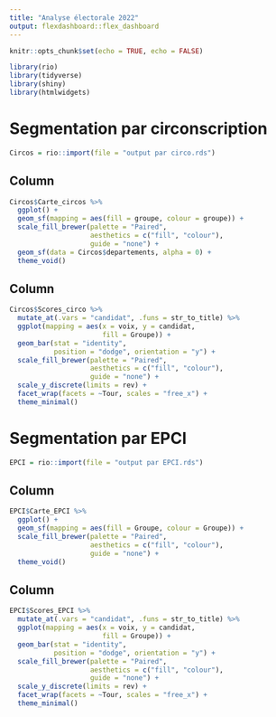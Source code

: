 ```yaml
---
title: "Analyse électorale 2022"
output: flexdashboard::flex_dashboard
---
```



```r
knitr::opts_chunk$set(echo = TRUE, echo = FALSE)
```

```r
library(rio)
library(tidyverse)
library(shiny)
library(htmlwidgets)
```


Segmentation par circonscription
========

```r
Circos = rio::import(file = "output par circo.rds")
```

Column
------------------------------

```r
Circos$Carte_circos %>%
  ggplot() +
  geom_sf(mapping = aes(fill = groupe, colour = groupe)) +
  scale_fill_brewer(palette = "Paired", 
                    aesthetics = c("fill", "colour"),
                    guide = "none") +
  geom_sf(data = Circos$departements, alpha = 0) +
  theme_void()
```

Column
------------------------------

```r
Circos$Scores_circo %>% 
  mutate_at(.vars = "candidat", .funs = str_to_title) %>% 
  ggplot(mapping = aes(x = voix, y = candidat,
                       fill = Groupe)) +
  geom_bar(stat = "identity",
           position = "dodge", orientation = "y") +
  scale_fill_brewer(palette = "Paired", 
                    aesthetics = c("fill", "colour"),
                    guide = "none") +
  scale_y_discrete(limits = rev) +
  facet_wrap(facets = ~Tour, scales = "free_x") +
  theme_minimal()
```


Segmentation par EPCI
========

```r
EPCI = rio::import(file = "output par EPCI.rds")
```

Column
------------------------------

```r
EPCI$Carte_EPCI %>%
  ggplot() +
  geom_sf(mapping = aes(fill = Groupe, colour = Groupe)) +
  scale_fill_brewer(palette = "Paired", 
                    aesthetics = c("fill", "colour"),
                    guide = "none") +
  theme_void()
```

Column
------------------------------

```r
EPCI$Scores_EPCI %>% 
  mutate_at(.vars = "candidat", .funs = str_to_title) %>% 
  ggplot(mapping = aes(x = voix, y = candidat,
                       fill = Groupe)) +
  geom_bar(stat = "identity",
           position = "dodge", orientation = "y") +
  scale_fill_brewer(palette = "Paired", 
                    aesthetics = c("fill", "colour"),
                    guide = "none") +
  scale_y_discrete(limits = rev) +
  facet_wrap(facets = ~Tour, scales = "free_x") +
  theme_minimal()
```

